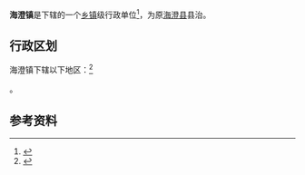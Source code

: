 {{中国乡级行政区|35/06/81/101/000|景观照片文件名 =Haicheng_-_P1260535.JPG}}

'''海澄镇'''是{{PRC admin/fullname|35/06/81/101/000|3}}下辖的一个[[乡镇|乡镇]]级行政单位<ref>{{PRC admin/ref sgc|{{PRC admin/parent|35/06/81/101/000}}}}</ref>，为原[[海澄县|海澄县]]县治。

== 行政区划 ==

海澄镇下辖以下地区：<ref>{{PRC admin/ref sgc|35/06/81/101/000}}</ref>

{{PRC admin/children|35/06/81/101/000}}。

== 参考资料 ==
{{commonscat|Haicheng Town}}
{{reflist}}

{{行政区划小作品}}
{{PRC admin/navcat|35/06/81/101/000}}